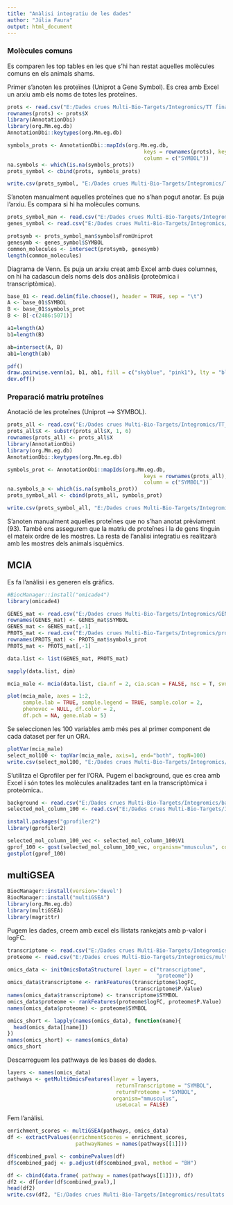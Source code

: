---
title: "Anàlisi integratiu de les dades"
author: "Júlia Faura"
output: html_document
---

### Molècules comuns

Es comparen les top tables en les que s'hi han restat aquelles molècules comuns en els animals shams.

Primer s'anoten les proteïnes (Uniprot a Gene Symbol). Es crea amb Excel un arxiu amb els noms de totes les proteïnes.

```{r}
prots <- read.csv("E:/Dades crues Multi-Bio-Targets/Integromics/TT final proteomics_int.csv", header=TRUE, sep=";")
rownames(prots) <- prots$X
library(AnnotationDbi)
library(org.Mm.eg.db)
AnnotationDbi::keytypes(org.Mm.eg.db)

symbols_prots <- AnnotationDbi::mapIds(org.Mm.eg.db,
                                            keys = rownames(prots), keytype = "UNIPROT",
                                            column = c("SYMBOL"))
na.symbols <- which(is.na(symbols_prots))
prots_symbol <- cbind(prots, symbols_prots)

write.csv(prots_symbol, "E:/Dades crues Multi-Bio-Targets/Integromics/TT_proteomics_symbol.csv")
```

S'anoten manualment aquelles proteïnes que no s'han pogut anotar. Es puja l'arxiu.
Es compara si hi ha molècules comuns.

```{r}
prots_symbol_man <- read.csv("E:/Dades crues Multi-Bio-Targets/Integromics/TT_proteomics_symbol_manually_sign.csv", header=TRUE, sep=";")
genes_symbol <- read.csv("E:/Dades crues Multi-Bio-Targets/Integromics/TT final male_gens_int.csv", header=TRUE, sep=";")

protsymb <- prots_symbol_man$symbolsFromUniprot
genesymb <- genes_symbol$SYMBOL
common_molecules <- intersect(protsymb, genesymb)
length(common_molecules)
```

Diagrama de Venn. Es puja un arxiu creat amb Excel amb dues columnes, on hi ha cadascun dels noms dels dos anàlisis (proteòmica i transcriptòmica).

```{r}
base_01 <- read.delim(file.choose(), header = TRUE, sep = "\t")
A <- base_01$SYMBOL
B <- base_01$symbols_prot
B <- B[-c(2486:5071)]

a1=length(A)
b1=length(B)

ab=intersect(A, B)
ab1=length(ab)

pdf()
draw.pairwise.venn(a1, b1, ab1, fill = c("skyblue", "pink1"), lty = "blank", title="raw p-value<0.05")
dev.off()
```


### Preparació matriu proteïnes

Anotació de les proteïnes (Uniprot --> SYMBOL).

```{r}
prots_all <- read.csv("E:/Dades crues Multi-Bio-Targets/Integromics/TT_MCAO_all_prot.csv", header=TRUE, sep=",")
prots_all$X <- substr(prots_all$X, 1, 6)  
rownames(prots_all) <- prots_all$X
library(AnnotationDbi)
library(org.Mm.eg.db)
AnnotationDbi::keytypes(org.Mm.eg.db)

symbols_prot <- AnnotationDbi::mapIds(org.Mm.eg.db,
                                            keys = rownames(prots_all), keytype = "UNIPROT",
                                            column = c("SYMBOL"))
na.symbols_a <- which(is.na(symbols_prot))
prots_symbol_all <- cbind(prots_all, symbols_prot)

write.csv(prots_symbol_all, "E:/Dades crues Multi-Bio-Targets/Integromics/TT_proteomics_symbol_all.csv")
```

S'anoten manualment aquelles proteïnes que no s'han anotat prèviament (93).
També ens assegurem que la matriu de proteïnes i la de gens tinguin el mateix ordre de les mostres.
La resta de l'anàlisi integratiu es realitzarà amb les mostres dels animals isquèmics.

## MCIA

Es fa l'anàlisi i es generen els gràfics. 

```{r}
#BiocManager::install("omicade4")
library(omicade4)

GENES_mat <- read.csv("E:/Dades crues Multi-Bio-Targets/Integromics/GENS_matrix.csv", header=TRUE, sep=",")
rownames(GENES_mat) <- GENES_mat$SYMBOL
GENES_mat <- GENES_mat[,-1]
PROTS_mat <- read.csv("E:/Dades crues Multi-Bio-Targets/Integromics/proteomics.csv", header=TRUE, sep=",")
rownames(PROTS_mat) <- PROTS_mat$symbols_prot
PROTS_mat <- PROTS_mat[,-1]

data.list <- list(GENES_mat, PROTS_mat)

sapply(data.list, dim)

mcia_male <- mcia(data.list, cia.nf = 2, cia.scan = FALSE, nsc = T, svd = TRUE)

plot(mcia_male, axes = 1:2,
     sample.lab = TRUE, sample.legend = TRUE, sample.color = 2,
     phenovec = NULL, df.color = 2,
     df.pch = NA, gene.nlab = 5)
```

Se seleccionen les 100 variables amb més pes al primer component de cada dataset per fer un ORA.

```{r}
plotVar(mcia_male)
select_mol100 <- topVar(mcia_male, axis=1, end="both", topN=100)
write.csv(select_mol100, "E:/Dades crues Multi-Bio-Targets/Integromics/selected_molecules_mcia100.csv")
```

S'utilitza el Gprofiler per fer l'ORA. Pugem el background, que es crea amb Excel i són totes les molècules analitzades tant en la transcriptòmica i proteòmica..

```{r}
background <- read.csv("E:/Dades crues Multi-Bio-Targets/Integromics/background_nodupl.csv", header=FALSE, sep=",")
selected_mol_column_100 <- read.csv("E:/Dades crues Multi-Bio-Targets/Integromics/selected_molecules_mcia100_column.csv", header=FALSE, sep=",")
```


```{r}
install.packages("gprofiler2")
library(gprofiler2)

selected_mol_column_100_vec <- selected_mol_column_100$V1
gprof_100 <- gost(selected_mol_column_100_vec, organism="mmusculus", correction_method="fdr", domain_scope="custom", custom_bg=background_vec, source=c("GO:BP", "KEGG"), user_threshold = 0.5)
gostplot(gprof_100)
```

## multiGSEA

```{r}
BiocManager::install(version='devel')
BiocManager::install("multiGSEA")
library(org.Mm.eg.db)
library(multiGSEA)
library(magrittr)
```

Pugem les dades, creem amb excel els llistats rankejats amb p-valor i logFC.

```{r}
transcriptome <- read.csv("E:/Dades crues Multi-Bio-Targets/Integromics/multigsea_transcriptomics.csv", header=TRUE, sep=",")
proteome <- read.csv("E:/Dades crues Multi-Bio-Targets/Integromics/multigsea_proteomics.csv", header=TRUE, sep=",")
```

```{r}
omics_data <- initOmicsDataStructure( layer = c("transcriptome", 
                                                "proteome"))
omics_data$transcriptome <- rankFeatures(transcriptome$logFC, 
                                         transcriptome$P.Value)
names(omics_data$transcriptome) <- transcriptome$SYMBOL
omics_data$proteome <- rankFeatures(proteome$logFC, proteome$P.Value)
names(omics_data$proteome) <- proteome$SYMBOL

omics_short <- lapply(names(omics_data), function(name){ 
  head(omics_data[[name]])
})
names(omics_short) <- names(omics_data)
omics_short
```

Descarreguem les pathways de les bases de dades.

```{r}
layers <- names(omics_data)
pathways <- getMultiOmicsFeatures(layer = layers,
                                   returnTranscriptome = "SYMBOL",
                                   returnProteome = "SYMBOL",
                                  organism="mmusculus",
                                   useLocal = FALSE)
```

Fem l'anàlisi.

```{r}
enrichment_scores <- multiGSEA(pathways, omics_data)
df <- extractPvalues(enrichmentScores = enrichment_scores,
                      pathwayNames = names(pathways[[1]]))

df$combined_pval <- combinePvalues(df)
df$combined_padj <- p.adjust(df$combined_pval, method = "BH")

df <- cbind(data.frame( pathway = names(pathways[[1]])), df)
df2 <- df[order(df$combined_pval),]
head(df2)
write.csv(df2, "E:/Dades crues Multi-Bio-Targets/Integromics/resultats multiGSEA.csv")

```

